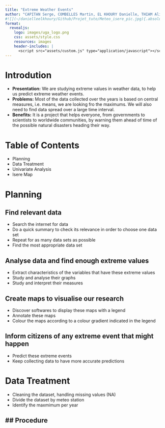 ```yaml
---
title: "Extreme Weather Events"
author: "CAPITAN Serge, COMBELLES Martin, EL KHOURY Danielle, THIAM Alioune  Badara"
#![](~/danielleelkhoury/Github/Projet_tuto/Meteo_isere_pic.jpg){.absolute top=200 left=0 width="350" height="300"}
format:
  revealjs:
    logo: images/uga_logo.png
    css: assets/style.css
    resources: images
    header-includes: |
      <script src="assets/custom.js" type="application/javascript"></script>
---
```


# Introdution
- **Presentation:** We are studying extreme values in weather data, to help us predict extreme weather events.
- **Problems:** Most of the data collected over the years is based on central measures, i.e. means, we are looking fro the maximums. We will also need to find data spread over a large time interval.
- **Benefits:** It is a project that helps everyone, from governments to scientists to worldwide communities, by warning them ahead of time of the possible natural disasters heading their way.


# Table of Contents
::: {.incremental}
- Planning
- Data Treatment
- Univariate Analysis
- Isere Map
::: 

# Planning
## Find relevant data

- Search the internet for data 
- Do a quick summary to check its relevance in order to choose one data set
- Repeat for as many data sets as possible
- Find the most appropriate data set

## Analyse data and find enough extreme values
- Extract characteristics of the variables that have these extreme values
- Study and analyse their graphs
- Study and interpret their measures 

## Create maps to visualise our research
- Discover softwares to display these maps with a legend
- Annotate these maps
- Colour the maps according to a colour gradient indicated in the legend

## Inform citizens of any extreme event that might happen
- Predict these extreme events 
- Keep collecting data to have more accurate predictions

# Data Treatment
- Cleaning the dataset, handling missing values (NA)
- Divide the dataset by meteo station
- Identify the maxmimum per year

##  Procedure
- 


<!-- - We extracted the maximum of precipitation for each year, each station 
- We noticed that we have a lot of missing values for a large period of time
- Upon further inspection, we noticed that some of the stations alternate capting the data ove the years
- We decided not to treat all stations and choose around 40 stations to study ()
- We looked into the isolated stations, as they represent its neighbourhood (whereas if a station is surrounded by others, the other stations may cover up for any missing information it might have), and checked if we have enough data 
- Then, we looked into the stations within the same proximity -->



